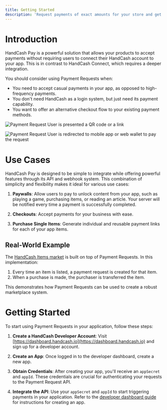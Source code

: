 ```yaml
---
title: Getting Started
description: 'Request payments of exact amounts for your store and get notified on payment'
---
```


# Introduction

HandCash Pay is a powerful solution that allows your products to accept payments without requiring users to connect their HandCash account to your app. This is in contrast to HandCash Connect, which requires a deeper integration.

You should consider using Payment Requests when:

- You need to accept casual payments in your app, as opposed to high-frequency payments.
- You don't need HandCash as a login system, but just need its payment capability.
- You want to offer an alternative checkout flow to your existing payment methods.

![Payment Request](/images/payment-request-scan.png)
User is presented a QR code or a link 

![Payment Request](/images/payment-request.png)
User is redirected to mobile app or web wallet to pay the request

# Use Cases

HandCash Pay is designed to be simple to integrate while offering powerful features through its API and webhook system. This combination of simplicity and flexibility makes it ideal for various use cases:

1. **Paywalls**: Allow users to pay to unlock content from your app, such as playing a game, purchasing items, or reading an article. Your server will be notified every time a payment is successfully completed.

2. **Checkouts**: Accept payments for your business with ease.

3. **Purchase Single Items**: Generate individual and reusable payment links for each of your app items.

## Real-World Example

The [HandCash Items market](https://market.handcash.io) is built on top of Payment Requests. In this implementation:

1. Every time an item is listed, a payment request is created for that item.
2. When a purchase is made, the purchaser is transferred the item.

This demonstrates how Payment Requests can be used to create a robust marketplace system.

# Getting Started

To start using Payment Requests in your application, follow these steps:

1. **Create a HandCash Developer Account**: 
   Visit [https://dashboard.handcash.io](https://dashboard.handcash.io) and sign up for a developer account.

2. **Create an App**:
   Once logged in to the developer dashboard, create a new app.

3. **Obtain Credentials**:
   After creating your app, you'll receive an `appSecret` and `appId`. These credentials are crucial for authenticating your requests to the Payment Request API.

4. **Integrate the API**:
   Use your `appSecret` and `appId` to start triggering payments in your application. Refer to the [developer dashboard guide](/developer=dashboard) for instructions for creating an app.
